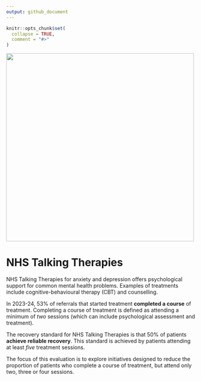 ```yaml
---
output: github_document
---
```


<!-- README.md is generated from README.Rmd. Please edit that file -->

```r
knitr::opts_chunk$set(
  collapse = TRUE,
  comment = "#>"
)
```

![](images/clipboard-2445800079.png){fig-align="center" width="500"}

# NHS Talking Therapies

NHS Talking Therapies for anxiety and depression offers psychological support for common mental health problems. Examples of treatments include cognitive-behavioural therapy (CBT) and counselling.

In 2023-24, 53% of referrals that started treatment **completed a course** of treatment. Completing a course of treatment is defined as attending a minimum of *two* sessions (which can include psychological assessment and treatment).

The recovery standard for NHS Talking Therapies is that 50% of patients **achieve reliable recovery**. This standard is achieved by patients attending at least *five* treatment sessions.

The focus of this evaluation is to explore initiatives designed to reduce the proportion of patients who complete a course of treatment, but attend only two, three or four sessions.